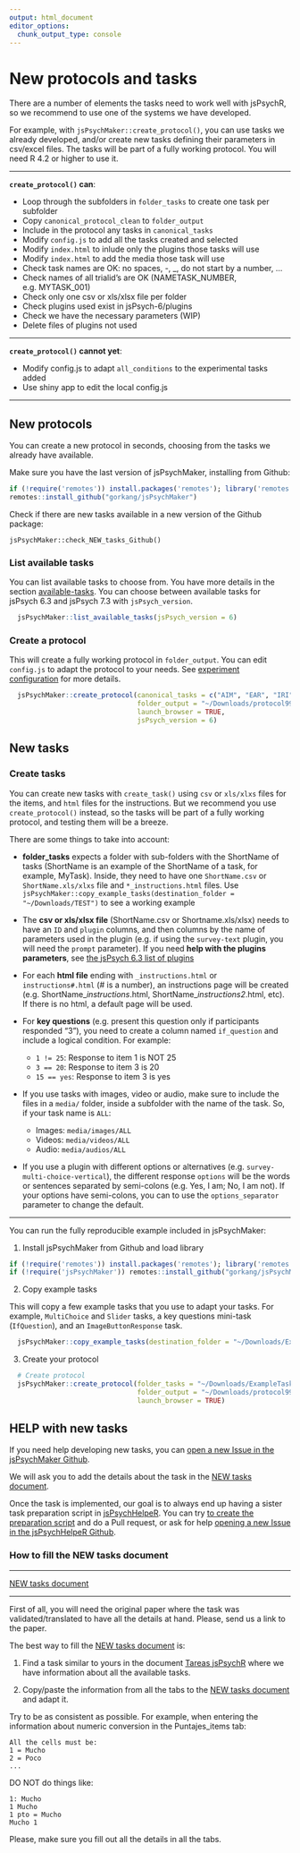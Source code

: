 ```yaml
---
output: html_document
editor_options: 
  chunk_output_type: console
---
```

# New protocols and tasks

There are a number of elements the tasks need to work well with jsPsychR, so we recommend to use one of the systems we have developed.  

For example, with `jsPsychMaker::create_protocol()`, you can use tasks we already developed, and/or create new tasks defining their parameters in csv/excel files. The tasks will be part of a fully working protocol. You will need R 4.2 or higher to use it.    

---  

**`create_protocol()` can**:

- Loop through the subfolders in `folder_tasks` to create one task per subfolder  
- Copy `canonical_protocol_clean` to `folder_output`
- Include in the protocol any tasks in `canonical_tasks`  
- Modify `config.js` to add all the tasks created and selected  
- Modify `index.html` to inlude only the plugins those tasks will use  
- Modify `index.html` to add the media those task will use  
- Check task names are OK: no spaces, -, _, do not start by a number, ...
- Check names of all trialid's are OK (NAMETASK_NUMBER, e.g. MYTASK_001)  
- Check only one csv or xls/xlsx file per folder  
- Check plugins used exist in jsPsych-6/plugins  
- Check we have the necessary parameters (WIP)  
- Delete files of plugins not used  

---  


**`create_protocol()` cannot yet**: 

- Modify config.js to adapt `all_conditions` to the experimental tasks added  
- Use shiny app to edit the local config.js

---  



## New protocols {#Newprotocols}

You can create a new protocol in seconds, choosing from the tasks we already have available.  

Make sure you have the last version of jsPsychMaker, installing from Github:  

```r

if (!require('remotes')) install.packages('remotes'); library('remotes')
remotes::install_github("gorkang/jsPsychMaker")

```

Check if there are new tasks available in a new version of the Github package: 
 
`jsPsychMaker::check_NEW_tasks_Github()`



### List available tasks


You can list available tasks to choose from. You have more details in the section [available-tasks](03-jsPsychMaker.html#available-tasks). You can choose between available tasks for jsPsych 6.3 and jsPsych 7.3 with `jsPsych_version`.  

```r

  jsPsychMaker::list_available_tasks(jsPsych_version = 6)

```

### Create a protocol

This will create a fully working protocol in `folder_output`. You can edit `config.js` to adapt the protocol to your needs. See [experiment configuration](03-jsPsychMaker.html#experiment-configuration) for more details.  

```r

  jsPsychMaker::create_protocol(canonical_tasks = c("AIM", "EAR", "IRI"),
                                folder_output = "~/Downloads/protocol999", 
                                launch_browser = TRUE,
                                jsPsych_version = 6)

```



## New tasks {#Newtasks}

### Create tasks

You can create new tasks with `create_task()` using `csv` or `xls/xlxs` files for the items, and `html` files for the instructions. But we recommend you use `create_protocol()` instead, so the tasks will be part of a fully working protocol, and testing them will be a breeze.  

There are some things to take into account:   

- **folder_tasks** expects a folder with sub-folders with the ShortName of tasks (ShortName is an example of the ShortName of a task, for example, MyTask). Inside, they need to have one `ShortName.csv` or `ShortName.xls/xlxs` file and `*_instructions.html` files. Use `jsPsychMaker::copy_example_tasks(destination_folder = "~/Downloads/TEST")` to see a working example    

- The **csv or xls/xlsx file** (ShortName.csv or Shortname.xls/xlsx) needs to have an `ID` and `plugin` columns, and then columns by the name of parameters used in the plugin (e.g. if using the `survey-text` plugin, you will need the `prompt` parameter). If you need **help with the plugins parameters**, see [the jsPsych 6.3 list of plugins](https://www.jspsych.org/6.3/plugins/list-of-plugins/)    

- For each **html file** ending with `_instructions.html` or `instructions#.html` (# is a number), an instructions page will be created (e.g. ShortName_*instructions*.html, ShortName_*instructions2*.html, etc). If there is no html, a default page will be used.  

- For **key questions** (e.g. present this question only if participants responded "3"), you need to create a column named `if_question` and include a logical condition. For example:

  + `1 != 25`: Response to item 1 is NOT 25
  + `3 == 20`: Response to item 3 is 20
  + `15 == yes`: Response to item 3 is yes

- If you use tasks with images, video or audio, make sure to include the files in a `media/` folder, inside a subfolder with the name of the task. So, if your task name is `ALL`:  

  + Images: `media/images/ALL`   
  + Videos: `media/videos/ALL`  
  + Audio: `media/audios/ALL`  

- If you use a plugin with different options or alternatives (e.g. `survey-multi-choice-vertical`), the different response `options` will be the words or sentences separated by semi-colons (e.g. Yes, I am; No, I am not). If your options have semi-colons, you can to use the `options_separator` parameter to change the default.  

---  

You can run the fully reproducible example included in jsPsychMaker:    


1) Install jsPsychMaker from Github and load library   

```r

if (!require('remotes')) install.packages('remotes'); library('remotes')
if (!require('jsPsychMaker')) remotes::install_github("gorkang/jsPsychMaker"); library('jsPsychMaker')

```


2) Copy example tasks

This will copy a few example tasks that you use to adapt your tasks. For example, `MultiChoice` and `Slider` tasks, a key questions mini-task (`IfQuestion`), and an `ImageButtonResponse` task.  


```r

  jsPsychMaker::copy_example_tasks(destination_folder = "~/Downloads/ExampleTasks")

```

3) Create your protocol  

```r
  
  # Create protocol
  jsPsychMaker::create_protocol(folder_tasks = "~/Downloads/ExampleTasks/", 
                                folder_output = "~/Downloads/protocol999", 
                                launch_browser = TRUE)

```



## HELP with new tasks {#HelpNewtasks}

If you need help developing new tasks, you can [open a new Issue in the jsPsychMaker Github](https://github.com/gorkang/jsPsychMaker/issues).

We will ask you to add the details about the task in the [NEW tasks document](https://docs.google.com/spreadsheets/d/1LAsyTZ2ZRP_xLiUBkqmawwnKWgy8OCwq4mmWrrc_rpQ/edit#gid=0).

Once the task is implemented, our goal is to always end up having a sister task preparation script in [jsPsychHelpeR](https://github.com/gorkang/jsPsychHelpeR). You can try [to create the preparation script](#create-new-tasks) and do a Pull request, or ask for help [opening a new Issue in the jsPsychHelpeR Github](https://github.com/gorkang/jsPsychHelpeR/issues).


### How to fill the NEW tasks document

---  

[NEW tasks document](https://docs.google.com/spreadsheets/d/1LAsyTZ2ZRP_xLiUBkqmawwnKWgy8OCwq4mmWrrc_rpQ/edit#gid=0)  

---  

First of all, you will need the original paper where the task was validated/translated to have all the details at hand. Please, send us a link to the paper.  

The best way to fill the [NEW tasks document](https://docs.google.com/spreadsheets/d/1LAsyTZ2ZRP_xLiUBkqmawwnKWgy8OCwq4mmWrrc_rpQ/edit#gid=0) is:  

1. Find a task similar to yours in the document [Tareas jsPsychR](https://docs.google.com/spreadsheets/d/1Eo0F4GcmqWZ1cghTpQlA4aHsc8kTABss-HAeimE2IqA/edit#gid=0) where we have information about all the available tasks.  

2. Copy/paste the information from all the tabs to the [NEW tasks document](https://docs.google.com/spreadsheets/d/1LAsyTZ2ZRP_xLiUBkqmawwnKWgy8OCwq4mmWrrc_rpQ/edit#gid=0) and adapt it.  



Try to be as consistent as possible. For example, when entering the information about numeric conversion in the Puntajes_items tab:

    All the cells must be:  
    1 = Mucho  
    2 = Poco  
    ...

DO NOT do things like:

    1: Mucho  
    1 Mucho  
    1 pto = Mucho  
    Mucho 1  

Please, make sure you fill out all the details in all the tabs.
